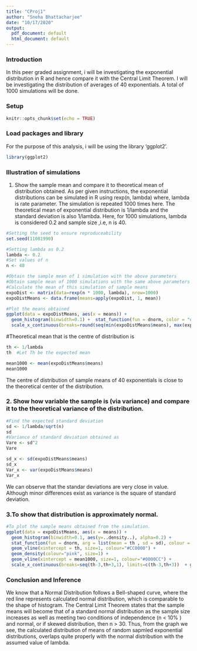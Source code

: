 ```yaml
---
title: "CProj1"
author: "Sneha Bhattacharjee"
date: "10/17/2020"
output:
  pdf_document: default
  html_document: default
---
```

### Introduction
In this peer graded assignment, i will be investigating the exponential distribution in R and hence compare it with the Central Limit Theorem. I will be investigating the distribution of averages of 40 exponentials. A total of 1000 simulations will be done.

### Setup
```r
knitr::opts_chunk$set(echo = TRUE)
```

### Load packages and library
For the purpose of this analysis, i will be using the library 'ggplot2'.

```r
library(ggplot2)
```

### Illustration of simulations
1. Show the sample mean and compare it to theoretical mean of distribution obtained.
As per given instructions, the exponential distributions can be simulated in R using rexp(n, lambda) where, lambda is rate parameter. The simulation is repeated 1000 times here. 
The theoretical mean of exponential distribution is 1/lambda and the standard deviation is also 1/lambda.
Here, for 1000 simulations, lambda is considered 0.2 and sample size ,i.e, n is 40.

```r
#Setting the seed to ensure reproduceability
set.seed(11081990)

#Setting lambda as 0.2
lambda <- 0.2 
#Set values of n
n <- 40

#Obtain the sample mean of 1 simulation with the above parameters
#Obtain sample mean of 1000 simulations with the same above parameters
#Calculate the mean of this simulation of sample means
expoDist <- matrix(data=rexp(n * 1000, lambda), nrow=1000)
expoDistMeans <- data.frame(means=apply(expoDist, 1, mean))

#Plot the means obtained
ggplot(data = expoDistMeans, aes(x = means)) + 
  geom_histogram(binwidth=0.1) +  stat_function(fun = dnorm, color = "orange") +
  scale_x_continuous(breaks=round(seq(min(expoDistMeans$means), max(expoDistMeans$means), by=1)))
```

#Theoretical mean that is the centre of distribution is
```r
th <- 1/lambda
th  #Let Th be the expected mean 
```
```r
mean1000 <- mean(expoDistMeans$means)
mean1000
```

The centre of distribution of sample means of 40 exponentials is close to the theoretical center of the distribution.

### 2. Show how variable the sample is (via variance) and compare it to the theoretical variance of the distribution.
```r
#Find the expected standard deviation 
sd <- 1/lambda/sqrt(n)
sd
#Variance of standard deviation obtained as
Vare <- sd^2
Vare
```
```r
sd_x <- sd(expoDistMeans$means)
sd_x
Var_x <- var(expoDistMeans$means)
Var_x
```

We can observe that the standar deviations are very close in value. Although minor differences exist as variance is the square of standard deviation.

### 3.To show that distribution is approximately normal.
```r
#To plot the sample means obtained from the simulation.
ggplot(data = expoDistMeans, aes(x = means)) + 
  geom_histogram(binwidth=0.1, aes(y=..density..), alpha=0.2) + 
  stat_function(fun = dnorm, arg = list(mean = th , sd = sd), colour = "red", size=1) + 
  geom_vline(xintercept = th, size=1, colour="#CC0000") + 
  geom_density(colour="pink", size=1) +
  geom_vline(xintercept = mean1000, size=1, colour="#0000CC") + 
  scale_x_continuous(breaks=seq(th-3,th+3,1), limits=c(th-3,th+3))  + ggtitle("The Histogram for simulation of Samples Means with n = 1000") + scale_x_continuous("Sample Means") + ylab("Density")
```

### Conclusion and Inference
We know that a Normal Distribution follows a Bell-shaped curve, where the red line represents calculated normal distribution, which is comparable to the shape of histogram.
The Central Limit Theorem states that the sample means will become that of a standard normal distribution as the sample size increases as well as meeting two conditions of independence (n < 10% ) and normal, or if skewed distribution, then n > 30.
Thus, from the graph we see, the calculated distribution of means of random sapmled exponential distributions, overlaps quite properly with the normal distribution with the assumed value of lambda.

